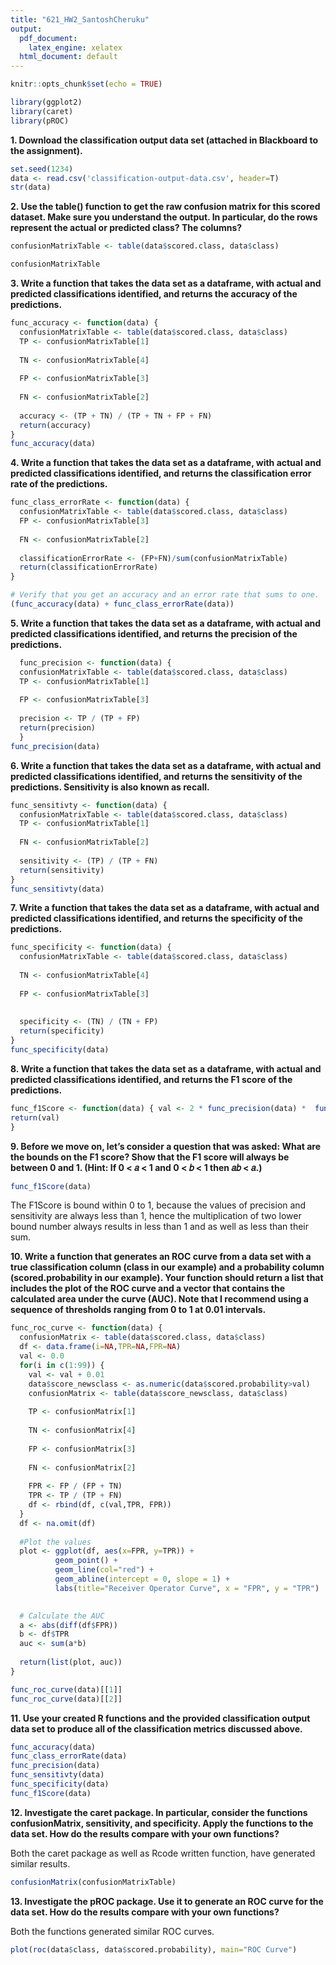 ```yaml
---
title: "621_HW2_SantoshCheruku"
output: 
  pdf_document: 
    latex_engine: xelatex
  html_document: default
---
```


```r
knitr::opts_chunk$set(echo = TRUE)
```

```r

library(ggplot2)
library(caret)
library(pROC)
```

**1. Download the classification output data set (attached in Blackboard to the assignment).**
```r
set.seed(1234)
data <- read.csv('classification-output-data.csv', header=T)
str(data)
```

**2. Use the table() function to get the raw confusion matrix for this scored dataset. Make sure you understand the output. In particular, do the rows represent the actual or predicted class? The columns?**

```r

confusionMatrixTable <- table(data$scored.class, data$class)

confusionMatrixTable


```

**3. Write a function that takes the data set as a dataframe, with actual and predicted classifications identified, and returns the accuracy of the predictions.**

```r
func_accuracy <- function(data) {
  confusionMatrixTable <- table(data$scored.class, data$class)
  TP <- confusionMatrixTable[1]
  
  TN <- confusionMatrixTable[4]
  
  FP <- confusionMatrixTable[3]
  
  FN <- confusionMatrixTable[2]
  
  accuracy <- (TP + TN) / (TP + TN + FP + FN)
  return(accuracy)
}
func_accuracy(data)

```

**4. Write a function that takes the data set as a dataframe, with actual and predicted classifications identified, and returns the classification error rate of the predictions.**

```r
func_class_errorRate <- function(data) {
  confusionMatrixTable <- table(data$scored.class, data$class)
  FP <- confusionMatrixTable[3]
  
  FN <- confusionMatrixTable[2]
  
  classificationErrorRate <- (FP+FN)/sum(confusionMatrixTable)
  return(classificationErrorRate)
}

# Verify that you get an accuracy and an error rate that sums to one.
(func_accuracy(data) + func_class_errorRate(data))
```


**5. Write a function that takes the data set as a dataframe, with actual and predicted classifications identified, and returns the precision of the predictions.**

```r
  func_precision <- function(data) {
  confusionMatrixTable <- table(data$scored.class, data$class)
  TP <- confusionMatrixTable[1]
  
  FP <- confusionMatrixTable[3]
  
  precision <- TP / (TP + FP)
  return(precision)
  }
func_precision(data)

```

**6. Write a function that takes the data set as a dataframe, with actual and predicted classifications identified, and returns the sensitivity of the predictions. Sensitivity is also known as recall.**

```r
func_sensitivty <- function(data) {
  confusionMatrixTable <- table(data$scored.class, data$class)
  TP <- confusionMatrixTable[1]
  
  FN <- confusionMatrixTable[2]
  
  sensitivity <- (TP) / (TP + FN)
  return(sensitivity)
}
func_sensitivty(data)

```

**7. Write a function that takes the data set as a dataframe, with actual and predicted classifications identified, and returns the specificity of the predictions.**

```r
func_specificity <- function(data) {
  confusionMatrixTable <- table(data$scored.class, data$class)
  
  TN <- confusionMatrixTable[4]
  
  FP <- confusionMatrixTable[3]
  
  
  specificity <- (TN) / (TN + FP)
  return(specificity)
}
func_specificity(data)
```

**8. Write a function that takes the data set as a dataframe, with actual and predicted classifications identified, and returns the F1 score of the predictions.**

```r
func_f1Score <- function(data) { val <- 2 * func_precision(data) *  func_sensitivty(data) / (func_precision(data) + func_sensitivty(data))
return(val)
}

```

**9. Before we move on, let’s consider a question that was asked: What are the bounds on the F1 score? Show that the F1 score will always be between 0 and 1. (Hint: If 0 < 𝑎 < 1 and 0 < 𝑏 < 1 then 𝑎𝑏 < 𝑎.)**
```r
func_f1Score(data)
```
The F1Score is bound within 0 to 1, because the values of precision and sensitivity are always less than 1, hence the multiplication of two lower bound number always results in less than 1 and as well as less than their sum.



**10. Write a function that generates an ROC curve from a data set with a true classification column (class in our example) and a probability column (scored.probability in our example). Your function should return a list that includes the plot of the ROC curve and a vector that contains the calculated area under the curve (AUC). Note that I recommend using a sequence of thresholds ranging from 0 to 1 at 0.01 intervals.**

```r
func_roc_curve <- function(data) {
  confusionMatrix <- table(data$scored.class, data$class)
  df <- data.frame(i=NA,TPR=NA,FPR=NA)
  val <- 0.0
  for(i in c(1:99)) {
    val <- val + 0.01
    data$score_newsclass <- as.numeric(data$scored.probability>val)
    confusionMatrix <- table(data$score_newsclass, data$class)
    
    TP <- confusionMatrix[1]
    
    TN <- confusionMatrix[4]
    
    FP <- confusionMatrix[3]
    
    FN <- confusionMatrix[2]
    
    FPR <- FP / (FP + TN)
    TPR <- TP / (TP + FN)
    df <- rbind(df, c(val,TPR, FPR))
  }
  df <- na.omit(df)
  
  #Plot the values
  plot <- ggplot(df, aes(x=FPR, y=TPR)) + 
          geom_point() + 
          geom_line(col="red") + 
          geom_abline(intercept = 0, slope = 1) +
          labs(title="Receiver Operator Curve", x = "FPR", y = "TPR")
  

  # Calculate the AUC 
  a <- abs(diff(df$FPR))
  b <- df$TPR
  auc <- sum(a*b)
  
  return(list(plot, auc))
}

func_roc_curve(data)[[1]]
func_roc_curve(data)[[2]]

```

**11. Use your created R functions and the provided classification output data set to produce all of the classification metrics discussed above.**

```r
func_accuracy(data)
func_class_errorRate(data)
func_precision(data)
func_sensitivty(data)
func_specificity(data)
func_f1Score(data)
```


**12. Investigate the caret package. In particular, consider the functions confusionMatrix, sensitivity, and specificity. Apply the functions to the data set. How do the results compare with your own functions?**

Both the caret package as well as Rcode written function, have generated similar results.
```r
confusionMatrix(confusionMatrixTable)


```

**13. Investigate the pROC package. Use it to generate an ROC curve for the data set. How do the results compare with your own functions?**

Both the functions generated similar ROC curves.
```r
plot(roc(data$class, data$scored.probability), main="ROC Curve")

```